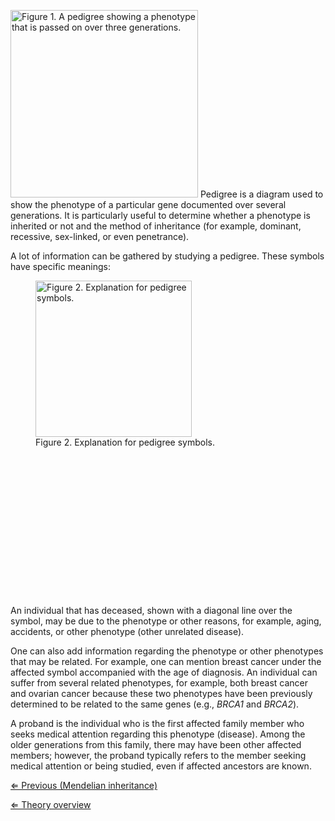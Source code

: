 [[File: Pedigree.jpg|frame|right|x300px|Figure 1. A pedigree showing a phenotype that is passed on over three generations.]]
Pedigree is a diagram used to show the phenotype of a particular gene documented over several generations. It is particularly useful to determine whether a phenotype is inherited or not and the method of inheritance (for example, dominant, recessive, sex-linked, or even penetrance).  


A lot of information can be gathered by studying a pedigree. These symbols have specific meanings: 

[[File: Pedigree_Key.jpg|left|250px|Figure 2. Explanation for pedigree symbols.]]

<br><br><br><br><br><br><br><br><br><br><br><br><br><br>
An individual that has deceased, shown with a diagonal line over the symbol, may be due to the phenotype or other reasons, for example, aging, accidents, or other phenotype (other unrelated disease).  

One can also add information regarding the phenotype or other phenotypes that may be related. For example, one can mention breast cancer under the affected symbol accompanied with the age of diagnosis. An individual can suffer from several related phenotypes, for example, both breast cancer and ovarian cancer because these two phenotypes have been previously determined to be related to the same genes (e.g., ''BRCA1'' and ''BRCA2''). 

A proband is the individual who is the first affected family member who seeks medical attention regarding this phenotype (disease). Among the older generations from this family, there may have been other affected members; however, the proband typically refers to the member seeking medical attention or being studied, even if affected ancestors are known.  


[[Mendelian inheritance|&lArr; Previous (Mendelian inheritance)]]

[[Medical Genetics case| &lArr; Theory overview]]